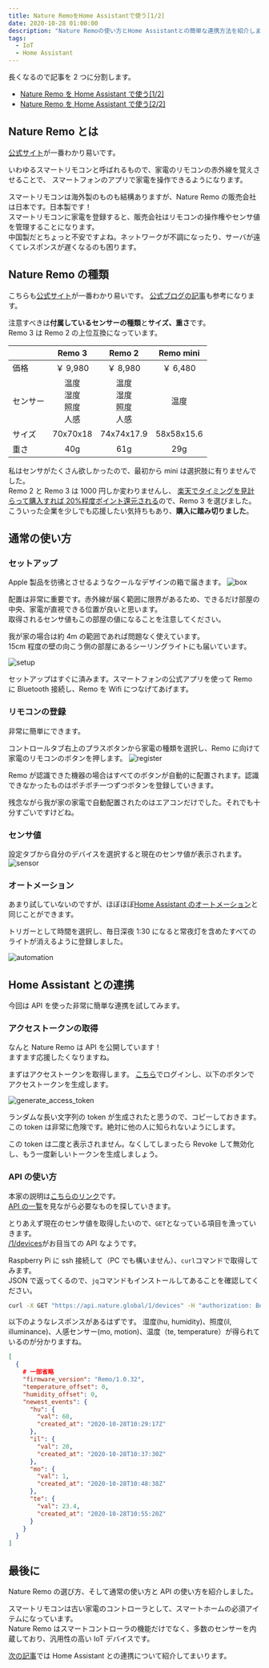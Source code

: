 ```yaml
---
title: Nature RemoをHome Assistantで使う[1/2]
date: 2020-10-28 01:00:00
description: "Nature Remoの使い方とHome Assistantとの簡単な連携方法を紹介します。"
tags:
  - IoT
  - Home Assistant
---
```



長くなるので記事を 2 つに分割します。

- [Nature Remo を Home Assistant で使う[1/2]](/nature-remoを-home-assistantで使う-1-2)
- [Nature Remo を Home Assistant で使う[2/2]](/nature-remoを-home-assistantで使う-2-2)

## Nature Remo とは

[公式サイト](https://nature.global/jp/nature-remo-3)が一番わかり易いです。

いわゆるスマートリモコンと呼ばれるもので、家電のリモコンの赤外線を覚えさせることで、
スマートフォンのアプリで家電を操作できるようになります。

スマートリモコンは海外製のものも結構ありますが、Nature Remo の販売会社は日本です。日本製です！  
スマートリモコンに家電を登録すると、販売会社はリモコンの操作権やセンサ値を管理することになります。  
中国製だとちょっと不安ですよね。ネットワークが不調になったり、サーバが遠くてレスポンスが遅くなるのも困ります。

## Nature Remo の種類

こちらも[公式サイト](https://nature.global/jp/nature-remo-3)が一番わかり易いです。
[公式ブログの記事](https://nature.global/jp/blog/2020/6/25/remo3-difference)も参考になります。

注意すべきは**付属しているセンサーの種類**と**サイズ、重さ**です。  
Remo 3 は Remo 2 の上位互換になっています。

|          |               Remo 3                |               Remo 2                | Remo mini  |
| :------- | :---------------------------------: | :---------------------------------: | :--------: |
| 価格     |              ￥ 9,980               |              ￥ 8,980               |  ￥ 6,480  |
| センサー | 温度<br />湿度<br /> 照度<br />人感 | 温度<br />湿度<br /> 照度<br />人感 |    温度    |
| サイズ   |              70x70x18               |             74x74x17.9              | 58x58x15.6 |
| 重さ     |                 40g                 |                 61g                 |    29g     |

私はセンサがたくさん欲しかったので、最初から mini は選択肢に有りませんでした。  
Remo 2 と Remo 3 は 1000 円しか変わりませんし、
[楽天でタイミングを見計らって購入すれば 20%程度ポイント還元される](/楽天経済圏について)ので、Remo 3 を選びました。  
こういった企業を少しでも応援したい気持ちもあり、**購入に踏み切りました**。

<RakutenAffiliate
  url="https://hb.afl.rakuten.co.jp/ichiba/1d756ea1.2a4ca8db.1d756ea2.2302b4a0/?pc=https%3A%2F%2Fitem.rakuten.co.jp%2Fnature-remo%2Fremo-1w3%2F&link_type=picttext&ut=eyJwYWdlIjoiaXRlbSIsInR5cGUiOiJwaWN0dGV4dCIsInNpemUiOiIyNDB4MjQwIiwibmFtIjoxLCJuYW1wIjoicmlnaHQiLCJjb20iOjEsImNvbXAiOiJkb3duIiwicHJpY2UiOjEsImJvciI6MSwiY29sIjoxLCJiYnRuIjoxLCJwcm9kIjowLCJhbXAiOmZhbHNlfQ%3D%3D"
  title="Nature スマートリモコン Nature Remo 3 家電コントロール Amazon Alexa / Google Home / Siri 対応 GPS連携 温度センサー Bluetooth Low Energy Remo-1W3"
  imgurl="https://hbb.afl.rakuten.co.jp/hgb/1d756ea1.2a4ca8db.1d756ea2.2302b4a0/?me_id=1378660&item_id=10000006&pc=https%3A%2F%2Fthumbnail.image.rakuten.co.jp%2F%400_mall%2Fnature-remo%2Fcabinet%2Fremo-1w3%2Fimgrc0074113842.jpg%3F_ex%3D240x240&s=240x240&t=picttext"
  value="価格：9980円（税込、送料無料)"
  value_date="(2020/10/28時点)"
/>

## 通常の使い方

### セットアップ

Apple 製品を彷彿とさせるようなクールなデザインの箱で届きます。
![box](./IMG_0822.jpg)

配置は非常に重要です。赤外線が届く範囲に限界があるため、できるだけ部屋の中央、家電が直視できる位置が良いと思います。  
取得されるセンサ値もこの部屋の値になることを注意してください。

我が家の場合は約 4m の範囲であれば問題なく使えています。  
15cm 程度の壁の向こう側の部屋にあるシーリングライトにも届いています。

![setup](./IMG_0821.jpg)

セットアップはすぐに済みます。スマートフォンの公式アプリを使って Remo に Bluetooth 接続し、Remo を Wifi につなげてあげます。

### リモコンの登録

非常に簡単にできます。

コントロールタブ右上のプラスボタンから家電の種類を選択し、Remo に向けて家電のリモコンのボタンを押します。
![register](./IMG_0823.PNG)

Remo が認識できた機器の場合はすべてのボタンが自動的に配置されます。認識できなかったものはポチポチ一つずつボタンを登録していきます。

残念ながら我が家の家電で自動配置されたのはエアコンだけでした。それでも十分すごいですけどね。

### センサ値

設定タブから自分のデバイスを選択すると現在のセンサ値が表示されます。
![sensor](./IMG_0824.PNG)

### オートメーション

あまり試していないのですが、ほぼほぼ[Home Assistant のオートメーション](/home-assitantのオートメーション)と同じことができます。

トリガーとして時間を選択し、毎日深夜 1:30 になると常夜灯を含めたすべてのライトが消えるように登録しました。

![automation](./IMG_0825.PNG)

## Home Assistant との連携

今回は API を使った非常に簡単な連携を試してみます。

### アクセストークンの取得

なんと Nature Remo は API を公開しています！  
ますます応援したくなりますね。

まずはアクセストークンを取得します。
[こちら](https://home.nature.global/home)でログインし、以下のボタンでアクセストークンを生成します。

![generate_access_token](./token.png)

ランダムな長い文字列の token が生成されたと思うので、コピーしておきます。  
この token は非常に危険です。絶対に他の人に知られないようにします。

この token は二度と表示されません。なくしてしまったら Revoke して無効化し、もう一度新しいトークンを生成しましょう。

### API の使い方

本家の説明は[こちらのリンク](https://developer.nature.global/)です。  
[API の一覧](https://swagger.nature.global/)を見ながら必要なものを探していきます。

とりあえず現在のセンサ値を取得したいので、`GET`となっている項目を漁っていきます。  
[/1/devices](https://swagger.nature.global/#/default/get_1_devices)がお目当ての API なようです。

Raspberry Pi に ssh 接続して（PC でも構いません）、`curl`コマンドで取得してみます。  
JSON で返ってくるので、`jq`コマンドもインストールしてあることを確認してください。

```bash
curl -X GET "https://api.nature.global/1/devices" -H "authorization: Bearer ここにアクセストークン" | jq
```

以下のようなレスポンスがあるはずです。
湿度(hu, humidity)、照度(il, illuminance)、人感センサー(mo, motion)、温度（te, temperature）が得られているのが分かりますね。

```json
[
  {
    # 一部省略
    "firmware_version": "Remo/1.0.32",
    "temperature_offset": 0,
    "humidity_offset": 0,
    "newest_events": {
      "hu": {
        "val": 60,
        "created_at": "2020-10-28T10:29:17Z"
      },
      "il": {
        "val": 20,
        "created_at": "2020-10-28T10:37:30Z"
      },
      "mo": {
        "val": 1,
        "created_at": "2020-10-28T10:48:38Z"
      },
      "te": {
        "val": 23.4,
        "created_at": "2020-10-28T10:55:20Z"
      }
    }
  }
]
```

## 最後に

Nature Remo の選び方、そして通常の使い方と API の使い方を紹介しました。

スマートリモコンは古い家電のコントローラとして、スマートホームの必須アイテムになっています。  
Nature Remo はスマートコントローラの機能だけでなく、多数のセンサーを内蔵しており、汎用性の高い IoT デバイスです。

[次の記事](/nature-remoを-home-assistantで使う-2-2)では Home Assistant との連携について紹介してまいります。

<RakutenAffiliate
  url="https://hb.afl.rakuten.co.jp/ichiba/1d756ea1.2a4ca8db.1d756ea2.2302b4a0/?pc=https%3A%2F%2Fitem.rakuten.co.jp%2Fnature-remo%2Fremo-1w3%2F&link_type=picttext&ut=eyJwYWdlIjoiaXRlbSIsInR5cGUiOiJwaWN0dGV4dCIsInNpemUiOiIyNDB4MjQwIiwibmFtIjoxLCJuYW1wIjoicmlnaHQiLCJjb20iOjEsImNvbXAiOiJkb3duIiwicHJpY2UiOjEsImJvciI6MSwiY29sIjoxLCJiYnRuIjoxLCJwcm9kIjowLCJhbXAiOmZhbHNlfQ%3D%3D"
  title="Nature スマートリモコン Nature Remo 3 家電コントロール Amazon Alexa / Google Home / Siri 対応 GPS連携 温度センサー Bluetooth Low Energy Remo-1W3"
  imgurl="https://hbb.afl.rakuten.co.jp/hgb/1d756ea1.2a4ca8db.1d756ea2.2302b4a0/?me_id=1378660&item_id=10000006&pc=https%3A%2F%2Fthumbnail.image.rakuten.co.jp%2F%400_mall%2Fnature-remo%2Fcabinet%2Fremo-1w3%2Fimgrc0074113842.jpg%3F_ex%3D240x240&s=240x240&t=picttext"
  value="価格：9980円（税込、送料無料)"
  value_date="(2020/10/28時点)"
/>
